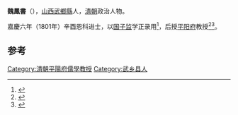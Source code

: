 '''魏鳳書'''（{{bd|？||？}}），[[山西|山西]][[武鄉縣|武鄉縣]]人，[[清朝|清朝]]政治人物。

嘉慶六年（1801年）辛酉恩科进士，以[[国子监|国子监]]学正录用<ref>{{Cite book|title=《清实录》科举史料汇编|last=王炜编校|first=|publisher=武汉：[[武汉大学出版社|武汉大学出版社]]|year=2009.08|isbn=978-7-307-06623-6|location=|pages=603}}</ref>，后授[[平阳府|平阳府]]教授<ref>{{Cite book|title=山西历代进士题名录|last=[[王欣欣|王欣欣]]编著|first=|publisher=太原：[[山西教育出版社|山西教育出版社]]|year=2005.07|isbn=7-5440-2926-3|location=|pages=136}}</ref><ref>{{cite news|author=长治市地方志办公室主办|title=武乡县进士名录|url=http://www.dfz.changzhi.gov.cn/960rn.jsp?urltype=news.NewsContentUrl&wbnewsid=232152&wbtreeid=21514|accessdate=2013-08-19|newspaper=长治市情网|deadurl=yes|archiveurl=https://web.archive.org/web/20130818223824/http://www.dfz.changzhi.gov.cn/960rn.jsp?urltype=news.NewsContentUrl&wbnewsid=232152&wbtreeid=21514|archivedate=2013-08-18}}</ref>。

==参考==
{{reflist}}
{{清朝人物小作品}}
{{嘉慶六年辛酉恩科殿試金榜}}
{{DEFAULTSORT:Wei魏}}
[[Category:清朝平陽府儒學教授|Category:清朝平陽府儒學教授]]
[[Category:武乡县人|Category:武乡县人]]